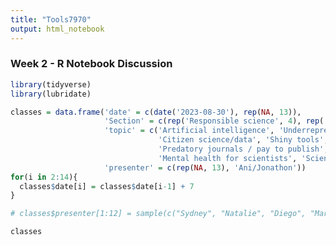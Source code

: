 ---
title: "Tools7970"
output: html_notebook
---


### Week 2 - R Notebook Discussion


```{r}
library(tidyverse)
library(lubridate)

classes = data.frame('date' = c(date('2023-08-30'), rep(NA, 13)),
                     'Section' = c(rep('Responsible science', 4), rep('Data & analysis', 3), rep('Modern publishing', 3), rep('You and your science', 4)),
                     'topic' = c('Artificial intelligence', 'Underrepresentation and the leaky pipeline', 'Open science and reproducibility crisis', 'Funding sources and bias',
                                 'Citizen science/data', 'Shiny tools', 'Data mining & hypotheses',
                                 'Predatory journals / pay to publish', 'Pre-registration', 'Pros and cons of blinding reviews',
                                 'Mental health for scientists', 'Science communication', 'THANKSGIVING WEEK', 'Prepping for the job market'),
                     'presenter' = c(rep(NA, 13), 'Ani/Jonathon'))
for(i in 2:14){
  classes$date[i] = classes$date[i-1] + 7
}

# classes$presenter[1:12] = sample(c("Sydney", "Natalie", "Diego", "Maria", "Monet", "Abel", "Basanta", "Swati", "Travis", "Tristan", "Nicole", "Mars"), 12)

classes

```

